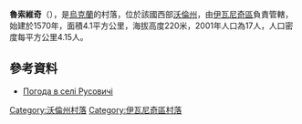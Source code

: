 {{coord|50|43|13|N|24|8|23|E|scale:30000|display=title}}

'''魯索維奇'''（{{lang-uk|Русовичі}}），是[[烏克蘭|烏克蘭]]的村落，位於該國西部[[沃倫州|沃倫州]]，由[[伊瓦尼奇區|伊瓦尼奇區]]負責管轄，始建於1570年，面積4.1平方公里，海拔高度220米，2001年人口為17人，人口密度每平方公里4.15人。

==參考資料==
* [http://weather.in.ua/ua/volynskaja/23004 Погода в селі Русовичі] {{Wayback|url=http://weather.in.ua/ua/volynskaja/23004 |date=20160305092136 }}

[[Category:沃倫州村落|Category:沃倫州村落]]
[[Category:伊瓦尼奇區村落|Category:伊瓦尼奇區村落]]


{{Volyn-geo-stub}}